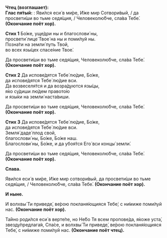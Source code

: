 **Чтец (возглашает):**  
**Глас пя́тый:** : Яви́лся еси́ в ми́ре, И́же мир Сотвори́вый, / да просвети́ши во тьме седя́щия, / Человеколю́бче, сла́ва Тебе́. **(Окончание поёт хор).**

**Стих 1** Бо́же, уще́дри ны и благослови́ ны,  
просвети́ лице́ Твое́ на ны и поми́луй ны.  
Позна́ти на земли́ путь Твой,  
во всех язы́цех спасе́ние Твое́.

Да просвети́ши во тьме седя́щия, Человеколю́бче, сла́ва Тебе́. **(Окончание поёт хор).**

**Стих 2** Да испове́дятся Тебе́ лю́дие, Бо́же,  
да испове́дятся Тебе́ лю́дие вси.  
Да возвеселя́тся и да возра́дуются язы́цы,  
я́ко су́диши лю́дем правото́ю  
и язы́ки на земли́ наста́виши.

Да просвети́ши во тьме седя́щия, Человеколю́бче, сла́ва Тебе́. **(Окончание поёт хор).**

**Стих 3** Да испове́дятся Тебе́ лю́дие, Бо́же,  
да испове́дятся Тебе́ лю́дие вси.  
Земля́ даде́ плод свой,  
благослови́ ны, Бо́же, Бо́же наш.  
Благослови́ ны, Бо́же, и да убоя́тся Его́ вси концы́ земли́.

Да просвети́ши во тьме седя́щия, Человеколю́бче, сла́ва Тебе́. **(Окончание поёт хор).**

**Слава.** 

Яви́лся еси́ в ми́ре, И́же мир сотвори́вый, да просвети́ши во тьме седя́щия, / Человеколю́бче, сла́ва Тебе́. **(Окончание поёт хор).**

**И ныне.**

И волхвы́ Ти приведе́, ве́рою покланя́ющияся Тебе́; c ни́миже поми́луй нас. **(Окончание поёт хор).**

Та́йно роди́лся еси́ в верте́пе, но Не́бо Тя всем пропове́да, я́коже уста́, звезду́предлага́я, Спа́се, и волхвы́ Ти приведе́, ве́рою покланя́ющияся Тебе́, c ни́миже поми́луй нас. **(Окончание поёт чтец).**
